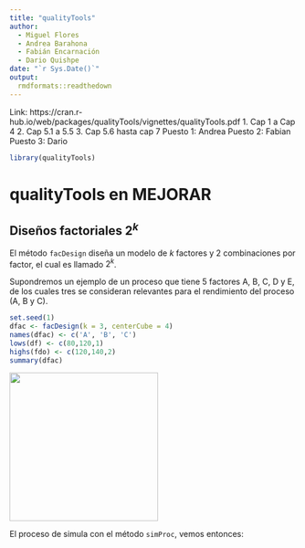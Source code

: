 ```yaml
---
title: "qualityTools"
author: 
  - Miguel Flores
  - Andrea Barahona
  - Fabián Encarnación
  - Dario Quishpe
date: "`r Sys.Date()`"
output: 
  rmdformats::readthedown
---
```


Link: https://cran.r-hub.io/web/packages/qualityTools/vignettes/qualityTools.pdf
1. Cap 1 a Cap 4
2. Cap 5.1 a 5.5
3. Cap 5.6 hasta cap 7
Puesto 1: Andrea
Puesto 2: Fabian
Puesto 3: Dario

```r
library(qualityTools)
```

# qualityTools en MEJORAR

## Diseños factoriales $2^{k}$

El método `facDesign` diseña un modelo de *k* factores y 2 combinaciones por factor, el cual es llamado $2^k$.

Supondremos un ejemplo de un proceso que tiene 5 factores A, B, C, D y E, de los cuales tres se consideran relevantes para el rendimiento del proceso (A, B y C).


```r
set.seed(1)
dfac <- facDesign(k = 3, centerCube = 4)
names(dfac) <- c('A', 'B', 'C')
lows(df) <- c(80,120,1)
highs(fdo) <- c(120,140,2)
summary(dfac)
```
![](graficos/dfac.png){width=260}



El proceso de simula con el método `simProc`, vemos entonces: